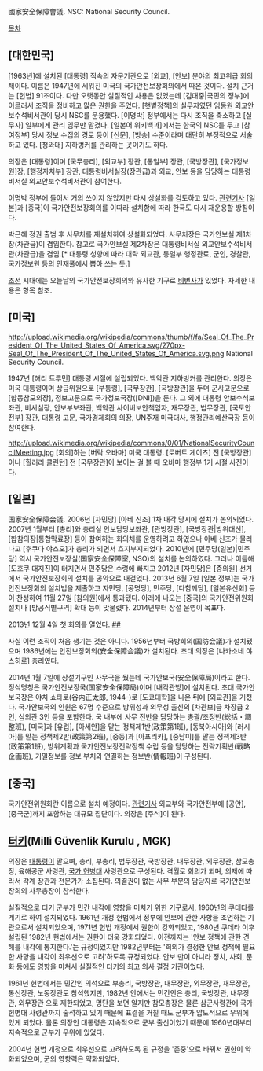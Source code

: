 國家安全保障會議. NSC: National Security Council. 

[[목차]]
== [대한민국] ==
[1963년]에 설치된 [대통령] 직속의 자문기관으로 [외교], [안보] 분야의 최고위급 회의체이다. 이름은 1947년에 세워진 미국의 국가안전보장회의에서 따온 것이다. 설치 근거는 [헌법] 91조이다. 다만 오랫동안 실질적인 사용은 없었는데 [김대중|국민의 정부]에 이르러서 조직을 정비하고 많은 권한을 주었다. [햇볕정책]의 실무자였던 임동원 외교안보수석비서관이 당시 NSC를 운용했다. [이명박] 정부에서는 다시 조직을 축소하고 [실무자] 일부에게 관리 임무만 맡겼다. [일본어 위키백과]에서는 한국의 NSC를 두고 [참여정부] 당시 정보 수집의 경로 등이 [신문], [방송] 수준이라며 대단히 부정적으로 서술하고 있다. [청와대] 지하벙커를 관리하는 곳이기도 하다.

의장은 [대통령]이며 [국무총리], [외교부] 장관, [통일부] 장관, [국방장관], [국가정보원]장, [행정자치부] 장관, 대통령비서실장(장관급)과 외교, 안보 등을 담당하는 대통령비서실 외교안보수석비서관이 참여한다.

이명박 정부에 들어서 거의 쓰이지 않았지만 다시 상설화를 검토하고 있다. [http://www.mt.co.kr/view/mtview.php?type=1&no=2013121714410741845&outlink=1 관련기사] [일본]과 [중국]이 국가안전보장회의를 이따라 설치함에 따라 한국도 다시 재운용할 방침이다.

박근혜 정권 출범 후 사무처를 재설치하여 상설화되었다. 사무처장은 국가안보실 제1차장(차관급)이 겸임한다. 참고로 국가안보실 제2차장은 대통령비서실 외교안보수석비서관(차관급)을 겸임.[* 대통령 성향에 따라 대략 외교관, 통일부 행정관료, 군인, 경찰관, 국가정보원 등의 인재풀에서 뽑아 쓰는 듯.]

[[조선]] 시대에는 오늘날의 국가안전보장회의와 유사한 기구로 [[비변사]]가 있었다. 자세한 내용은 항목 참조.
== [미국] ==
http://upload.wikimedia.org/wikipedia/commons/thumb/f/fa/Seal_Of_The_President_Of_The_United_States_Of_America.svg/270px-Seal_Of_The_President_Of_The_United_States_Of_America.svg.png
National Security Council.

1947년 [해리 트루먼] 대통령 시절에 설립되었다. 백악관 지하벙커를 관리한다. 의장은 미국 대통령이며 상급위원으로 [부통령], [국무장관], [국방장관]을 두며 군사고문으로 [합동참모의장], 정보고문으로 국가정보국장([DNI])을 둔다. 그 외에 대통령 안보수석보좌관, 비서실장, 안보부보좌관, 백악관 사이버보안책임자, 재무장관, 법무장관, [국토안전부] 장관, 대통령 고문, 국가경제회의 의장, UN주재 미국대사, 행정관리예산국장 등이 참여한다.

http://upload.wikimedia.org/wikipedia/commons/0/01/NationalSecurityCouncilMeeting.jpg
[회의]하는 [버락 오바마] 미국 대통령. [로버트 게이츠] 전 [국방장관]이나 [힐러리 클린턴] 전 [국무장관]이 보이는 걸 볼 때 오바마 행정부 1기 시절 사진이다.

== [일본] ==
国家安全保障会議. 2006년 [자민당] [아베 신조] 1차 내각 당시에 설치가 논의되었다. 2007년 1월부터 [총리]와 총리실 안보담당보좌관, [관방장관], [국방장관|방위대신], [합참의장|통합막료장] 등이 참여하는 회의체를 운영하려고 하였으나 아베 신조가 물러나고 [후쿠다 야스오]가 총리가 되면서 흐지부지되었다. 2010년에 [민주당(일본)|민주당] 역시 국가안전보장실(国家安全保障室, NSO)의 설치를 논의하였다. 그러나 이듬해 [도호쿠 대지진]이 터지면서 민주당은 수렁에 빠지고 2012년 [자민당]은 [중의원] 선거에서 국가안전보장회의 설치를 공약으로 내걸었다. 2013년 6월 7일 [일본 정부]는 국가안전보장회의 설치법을 제출하고 자민당, [공명당], 민주당, [다함께당], [일본유신회] 등이 찬성하여 11월 27일 [참의원]에서 통과됐다. 아래에 나오는 [중국]의 국가안전위원회 설치나 [방공식별구역] 확대 등이 맞물렸다. 2014년부터 상설 운영이 목표다.

2013년 12월 4일 첫 회의를 열었다. [http://media.daum.net/issue/415/newsview?issueId=415&newsid=20131204175711321 ##]

사실 이런 조직이 처음 생기는 것은 아니다. 1956년부터 국방회의(国防会議)가 설치됐으며 1986년에는 안전보장회의(安全保障会議)가 설치된다. 초대 의장은 [나카소네 야스히로] 총리였다. 

2014년 1월 7일에 상설기구인 사무국을 뒀는데 국가안보국(安全保障局)이라고 한다. 정식명칭은 국가안전보장국(国家安全保障局)이며 [내각관방]에 설치된다. 초대 국가안보국장은 야치 쇼타로(谷内正太郎, 1944-)로 [도쿄대학]을 나온 뒤에 [외교관]을 거쳤다. 국가안보국의 인원은 67명 수준으로 방위성과 외무성 출신의 [차관보]급 차장급 2인, 심의관 3인 등을 포함한다. 국 내부에  사무 전반을 담당하는 총괄/조정반(総括・調整班), [미국]과 [유럽], [아세안]을 맡는 정책제1반(政策第1班), [동북아시아]와 [러시아]를 맡는 정책제2반(政策第2班), [중동]과 [아프리카], [중남미]를 맡는 정책제3반(政策第1班), 방위계획과 국가안전보장전략정책 수립 등을 담당하는 전략기획반(戦略企画班), 기밀정보를 정보 부처와 연결하는 정보반(情報班)이 구성된다.

== [중국] ==
국가안전위원회란 이름으로 설치 예정이다. [http://www.etoday.co.kr/news/section/newsview.php?idxno=829639 관련기사] 외교부와 국가안전부에 [공안], [중국군]까지 포함하는 대규모 집단이다. 의장은 [주석]이 된다.

== [[터키]](Milli Güvenlik Kurulu , MGK) ==
의장은 [[대통령]]이 맡으며, 총리, 부총리, 법무장관, 국방장관, 내무장관, 외무장관, 참모총장, 육해공군 사령관, [[국가 헌병대]] 사령관으로 구성된다. 격월로 회의가 되며, 의제에 따라서 각계 장관과 전문가가 소집된다. 의결권이 없는 사무 부분의 담당자로 국가안전보장회의 사무총장이 참석한다.

실질적으로 터키 군부가 민간 내각에 영향을 미치기 위한 기구로서, 1960년의 쿠데타를 계기로 하여 설치되었다. 1961년 개정 헌법에서 정부에 안보에 관한 사항을 조언하는 기관으로서 설치되었으며, 1971년 헌법 개정에서 권한이 강화되었고, 1980년 쿠데타 이후 설립된 1982년 헌법에서는 권한이 더욱 강화되었다. 이전까지는 '안보 정책에 관한 견해를 내각에 통지한다.'는 규정이었지만 1982년부터는 '회의가 결정한 안보 정책에 필요한 사항을 내각이 최우선으로 고려'하도록 규정되었다. 안보 만이 아니라 정치, 사회, 문화 등에도 영향을 미쳐서 실질적인 터키의 최고 의사 결정 기관이었다.

1961년 헌법에서는 민간인 의석으로 부총리, 국방장관, 내무장관, 외무장관, 재무장관, 통신장관, 노동장관도 참석했지만, 1982년 안에서는 민간인은 총리, 국방장관, 내무장관, 외무장관 으로 제한되었고, 명단을 보면 알지만 참모총장은 물론 삼군사령관에 국가헌병대 사령관까지 출석하고 있기 때문에 표결을 거칠 때도 군부가 압도적으로 우위에 있게 되었다. 물론 의장인 대통령은 지속적으로 군부 출신이었기 때문에 1960년대부터 지속적으로 군부가 우위에 있었다.

2004년 헌법 개정으로 최우선으로 고려하도록 된 규정을 '존중'으로 바꿔서 권한이 약화되었으며, 군의 영향력은 약화되었다.
